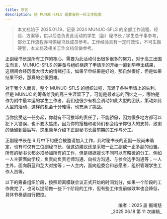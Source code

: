 ```yaml
---
title: 序言
description: 给 MUNUC-SFLS 组委会的一份工作指南
---
```


> 本文档始于 2025.01.19，记录 2024 MUNUC-SFLS 的全部工作流程、经验、方案等，供以后总负责此活动的学生（副）秘书长 / 学生总干事参考，部分工作流程亦可供秘书处成员参考。工作经验具有一定时效性，不可生搬硬套，本文档及相关工作文档仅做参考。

正副秘书长是所有工作的核心，需要为此活动付出很多很多的努力，对于高三出国生而言，MUNUC-SFLS 的筹备与组织横跨了申请季的开始一直到早申出结果，这期间会经历很大很大的情绪打击，如果早申结果是好的，那自然很好，但是如果结果不好，那真的会很困难。

对于我个人而言，整个 MUNUC-SFLS 的组织过程，充满了各种申请上的失利，但是 MUNUC 的筹备给我的高三生涯留下了，可能是最难忘的回忆之一，哪怕是作为附中最幸运的学生工作者，我们也很少有机会调动如此大型的团队，策动如此大型的活动，这样的机会十分难得，也充满了挑战。

当你接受这一任务起，你就有不可推卸的责任了，不能骄傲，因为很多地方都可以犯下大错误，也不要太焦虑，因为你的搭档和老师们都会给予你很大的支持，致谢的话留到最后写，这里简单介绍下正副秘书长最前期的工作与分工。

正副秘书长在 6 月中下旬便会被邀请加入工作，此时秘书长的正副一般尚未确定，也有时仅有三位副秘书长，但这边建议还是采取一正二副或一正多副的设置。所有的秘书长都必须参加所有的工作，但是根据擅长不同可以有略微的分工，例如一人主要面向学校，负责向负责老师沟通、向校方沟通、与参会选手沟通等；一人主外，面向蔚蓝和芝大对接等；一人主内，面向组委会和志愿者，组织管理学生工作人员等。

以下的筹备组织阶段，按照距离模联会议正式开始的时间划分，如果一个阶段的工作做完了，也可以提前做一些下个阶段的工作，但有些工作提前做效率也会降低，具体节奏请自行把控。

<div style="text-align: right;">
    编者：2025 届 衡靖慈 <br />
    _2025.06.18 第 11 次编辑_
</div>